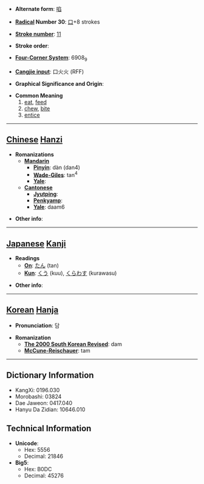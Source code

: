 * '''Alternate form''': [[啗]]

* '''[[Wiktionary:Chinese radical index| Radical]] Number 30''': [[Wiktionary:Chinese radical index 口|口]]+8 strokes

* '''[[Wiktionary:Chinese total strokes index|Stroke number]]''': [[Wiktionary:Chinese total strokes index 11|11]]

* '''Stroke order''': 

* '''[[Wiktionary:Chinese four corner index|Four-Corner System]]''': 6908<sub>9</sub>

* '''[[Wiktionary:Chinese Cangjie index|Cangjie input]]''': 口火火 (RFF)

* '''Graphical Significance and Origin''': 

* '''Common Meaning'''
*#[[eat]], [[feed]]
*# [[chew]], [[bite]]
*# [[entice]]


----

== [[Chinese]] [[Hanzi]] ==

* '''Romanizations'''
** '''[[Mandarin]]'''
*** '''[[Pinyin]]''': dàn (dan4)
*** '''[[Wade-Giles]]''': tan<sup>4</sup>
*** '''[[Yale]]''': 
** '''[[Cantonese]]'''
*** '''[[Jyutping]]''':
*** '''[[Penkyamp]]''': 
*** '''[[Yale]]''': daam6

* '''Other info''': 

----

== [[Japanese]] [[Kanji]] ==

* '''Readings'''
** '''[[On]]''': [[たん]] (tan)
** '''[[Kun]]''': [[くう]] (kuu), [[くらわす]] (kurawasu)

* '''Other info''':  

----

== [[Korean]] [[Hanja]] ==

* '''Pronunciation''': 담

* '''Romanization'''
** '''[[The 2000 South Korean Revised Romanization|The 2000 South Korean Revised]]''': dam
** '''[[McCune-Reischauer]]''': tam

----

== Dictionary Information ==

* KangXi: 0196.030
* Morobashi: 03824
* Dae Jaweon: 0417.040
* Hanyu Da Zidian: 10646.010

== Technical Information ==

* '''Unicode''':
** Hex: 5556
** Decimal: 21846
* '''Big5''':
** Hex: B0DC
** Decimal: 45276
